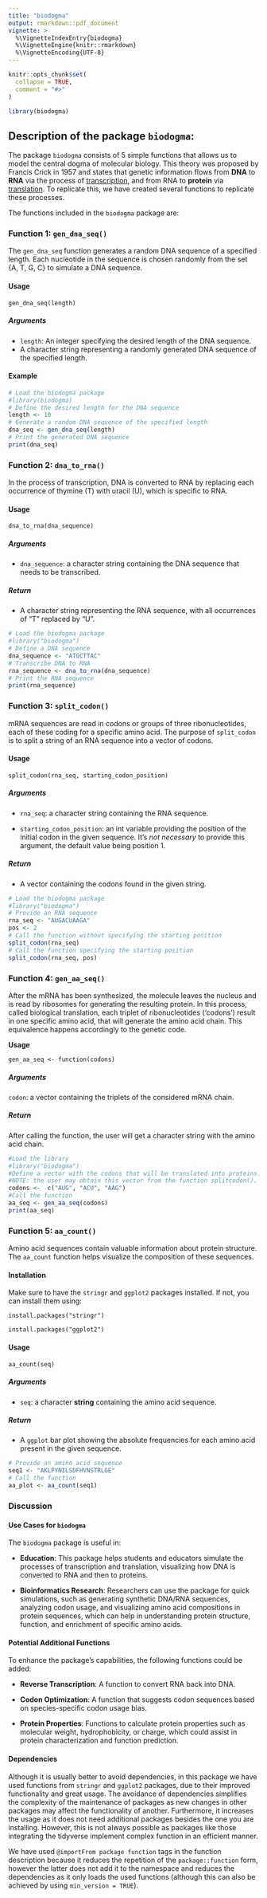 ```yaml
---
title: "biodogma"
output: rmarkdown::pdf_document
vignette: >
  %\VignetteIndexEntry{biodogma}
  %\VignetteEngine{knitr::rmarkdown}
  %\VignetteEncoding{UTF-8}
---
```


```r
knitr::opts_chunk$set(
  collapse = TRUE,
  comment = "#>"
)
```

```r
library(biodogma)
```

## Description of the package `biodogma`:

The package `biodogma` consists of 5 simple functions that allows us to model the central dogma of molecular biology. This theory was proposed by Francis Crick in 1957 and states that genetic information flows from **DNA** to **RNA** via the process of [transcription]{.underline}, and from RNA to **protein** via [translation]{.underline}. To replicate this, we have created several functions to replicate these processes.

The functions included in the `biodogma` package are:

### **Function 1:** `gen_dna_seq()`

The `gen_dna_seq` function generates a random DNA sequence of a specified length. Each nucleotide in the sequence is chosen randomly from the set {A, T, G, C} to simulate a DNA sequence.

#### **Usage**

`gen_dna_seq(length)`

##### **Arguments**

-   `length`: An integer specifying the desired length of the DNA sequence.
-   A character string representing a randomly generated DNA sequence of the specified length.

#### Example

```r
# Load the biodogma package
#library(biodogma)
# Define the desired length for the DNA sequence
length <- 10
# Generate a random DNA sequence of the specified length
dna_seq <- gen_dna_seq(length)
# Print the generated DNA sequence
print(dna_seq)
```

### **Function 2:** `dna_to_rna()`

In the process of transcription, DNA is converted to RNA by replacing each occurrence of thymine (T) with uracil (U), which is specific to RNA.

#### Usage

`dna_to_rna(dna_sequence)`

##### Arguments

-   `dna_sequence`: a character string containing the DNA sequence that needs to be transcribed.

##### Return

-   A character string representing the RNA sequence, with all occurrences of "T" replaced by "U".

```r
# Load the biodogma package
#library("biodogma")  
# Define a DNA sequence
dna_sequence <- "ATGCTTAC"
# Transcribe DNA to RNA
rna_sequence <- dna_to_rna(dna_sequence)
# Print the RNA sequence
print(rna_sequence)
```

### **Function 3:** `split_codon()`

mRNA sequences are read in codons or groups of three ribonucleotides, each of these coding for a specific amino acid. The purpose of `split_codon` is to split a string of an RNA sequence into a vector of codons.

#### Usage

`split_codon(rna_seq, starting_codon_position)`

##### Arguments

-   `rna_seq`: a character string containing the RNA sequence.

-   `starting_codon_position`: an int variable providing the position of the initial codon in the given sequence. It's *not necessary* to provide this argument, the default value being position 1.

##### Return

-   A vector containing the codons found in the given string.

```r
# Load the biodogma package
#library("biodogma")
# Provide an RNA sequence
rna_seq <- "AUGACUAAGA"
pos <- 2
# Call the function without specifying the starting position
split_codon(rna_seq)
# Call the function specifying the starting position
split_codon(rna_seq, pos)
```

### Function 4: `gen_aa_seq()`

After the mRNA has been synthesized, the molecule leaves the nucleus and is read by ribosomes for generating the resulting protein. In this process, called biological translation, each triplet of ribonucleotides ('codons') result in one specific amino acid, that will generate the amino acid chain. This equivalence happens accordingly to the genetic code.

**Usage**

`gen_aa_seq <- function(codons)`

##### **Arguments**

`codon`: a vector containing the triplets of the considered mRNA chain.

##### **Return**

After calling the function, the user will get a character string with the amino acid chain.

```r
#Load the library
#library("biodogma")
#Define a vector with the codons that will be translated into proteins. 
#NOTE: the user may obtain this vector from the function splitcodon(). 
codons <-  c("AUG", "ACU", "AAG") 
#Call the function 
aa_seq <- gen_aa_seq(codons)
print(aa_seq)
```

### **Function 5:** `aa_count()`

Amino acid sequences contain valuable information about protein structure. The `aa_count` function helps visualize the composition of these sequences.

#### Installation

Make sure to have the `stringr` and `ggplot2` packages installed. If not, you can install them using:

`install.packages("stringr")`

`install.packages("ggplot2")`

#### Usage

`aa_count(seq)`

##### Arguments

-   `seq`: a character **string** containing the amino acid sequence.

##### Return

-   A `ggplot` bar plot showing the absolute frequencies for each amino acid present in the given sequence.

```r
# Provide an amino acid sequence
seq1 <- "AKLPYNILSDFHVNSTRLGE"
# Call the function 
aa_plot <- aa_count(seq1)
```

### Discussion

#### Use Cases for `biodogma`

The `biodogma` package is useful in:

-   **Education**: This package helps students and educators simulate the processes of transcription and translation, visualizing how DNA is converted to RNA and then to proteins.

-   **Bioinformatics Research**: Researchers can use the package for quick simulations, such as generating synthetic DNA/RNA sequences, analyzing codon usage, and visualizing amino acid compositions in protein sequences, which can help in understanding protein structure, function, and enrichment of specific amino acids.

#### Potential Additional Functions

To enhance the package’s capabilities, the following functions could be added:

-   **Reverse Transcription**: A function to convert RNA back into DNA.

-   **Codon Optimization**: A function that suggests codon sequences based on species-specific codon usage bias.

-   **Protein Properties**: Functions to calculate protein properties such as molecular weight, hydrophobicity, or charge, which could assist in protein characterization and function prediction.

#### Dependencies

Although it is usually better to avoid dependencies, in this package we have used functions from `stringr` and `ggplot2` packages, due to their improved functionality and great usage. The avoidance of dependencies simplifies the complexity of the maintenance of packages as new changes in other packages may affect the functionality of another. Furthermore, it increases the usage as it does not need additional packages besides the one you are installing. However, this is not always possible as packages like those integrating the tidyverse implement complex function in an efficient manner.

We have used `@importFrom package function` tags in the function description because it reduces the repetition of the `package::function` form, however the latter does not add it to the namespace and reduces the dependencies as it only loads the used functions (although this can also be achieved by using `min_version = TRUE`).
